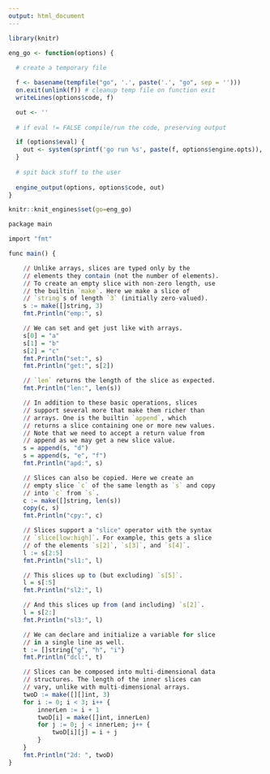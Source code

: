 ```yaml
---
output: html_document
---
```

```r

library(knitr)

eng_go <- function(options) {
  
  # create a temporary file

  f <- basename(tempfile("go", '.', paste('.', "go", sep = '')))
  on.exit(unlink(f)) # cleanup temp file on function exit
  writeLines(options$code, f)

  out <- ''
  
  # if eval != FALSE compile/run the code, preserving output

  if (options$eval) {
    out <- system(sprintf('go run %s', paste(f, options$engine.opts)), intern=TRUE)
  }
  
  # spit back stuff to the user
  
  engine_output(options, options$code, out)
}

knitr::knit_engines$set(go=eng_go)

```


```r
package main

import "fmt"

func main() {

    // Unlike arrays, slices are typed only by the
    // elements they contain (not the number of elements).
    // To create an empty slice with non-zero length, use
    // the builtin `make`. Here we make a slice of
    // `string`s of length `3` (initially zero-valued).
    s := make([]string, 3)
    fmt.Println("emp:", s)

    // We can set and get just like with arrays.
    s[0] = "a"
    s[1] = "b"
    s[2] = "c"
    fmt.Println("set:", s)
    fmt.Println("get:", s[2])

    // `len` returns the length of the slice as expected.
    fmt.Println("len:", len(s))

    // In addition to these basic operations, slices
    // support several more that make them richer than
    // arrays. One is the builtin `append`, which
    // returns a slice containing one or more new values.
    // Note that we need to accept a return value from
    // append as we may get a new slice value.
    s = append(s, "d")
    s = append(s, "e", "f")
    fmt.Println("apd:", s)

    // Slices can also be copied. Here we create an
    // empty slice `c` of the same length as `s` and copy
    // into `c` from `s`.
    c := make([]string, len(s))
    copy(c, s)
    fmt.Println("cpy:", c)

    // Slices support a "slice" operator with the syntax
    // `slice[low:high]`. For example, this gets a slice
    // of the elements `s[2]`, `s[3]`, and `s[4]`.
    l := s[2:5]
    fmt.Println("sl1:", l)

    // This slices up to (but excluding) `s[5]`.
    l = s[:5]
    fmt.Println("sl2:", l)

    // And this slices up from (and including) `s[2]`.
    l = s[2:]
    fmt.Println("sl3:", l)

    // We can declare and initialize a variable for slice
    // in a single line as well.
    t := []string{"g", "h", "i"}
    fmt.Println("dcl:", t)

    // Slices can be composed into multi-dimensional data
    // structures. The length of the inner slices can
    // vary, unlike with multi-dimensional arrays.
    twoD := make([][]int, 3)
    for i := 0; i < 3; i++ {
        innerLen := i + 1
        twoD[i] = make([]int, innerLen)
        for j := 0; j < innerLen; j++ {
            twoD[i][j] = i + j
        }
    }
    fmt.Println("2d: ", twoD)
}
```


